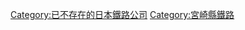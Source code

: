 {{Commonscat|Takachiho Railway}}
{{catmore}}
{{DEFAULTSORT:Takachiho Railway}}
[[Category:已不存在的日本鐵路公司|Category:已不存在的日本鐵路公司]]
[[Category:宮崎縣鐵路|Category:宮崎縣鐵路]]